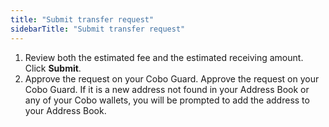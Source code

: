 ```yaml
---
title: "Submit transfer request"
sidebarTitle: "Submit transfer request"
---
```


1. Review both the estimated fee and the estimated receiving amount. Click **Submit**.
2. Approve the request on your Cobo Guard. Approve the request on your Cobo Guard. If it is a new address not found in your Address Book or any of your Cobo wallets, you will be prompted to add the address to your Address Book.